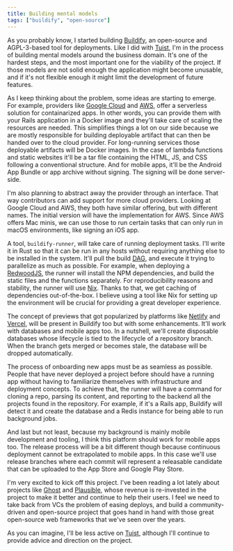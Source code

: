 ```yaml
---
title: Building mental models
tags: ["buildify", "open-source"]
---
```


As you probably know,
I started building [Buildify](https://github.com/buildifydev),
an open-source and AGPL-3-based tool for deployments.
Like I did with [Tuist](https://tuist.io),
I'm in the process of building mental models around the business domain.
It's one of the hardest steps,
and the most important one for the viability of the project.
If those models are not solid enough the application might become unusable,
and if it's not flexible enough it might limit the development of future features.

As I keep thinking about the problem, some ideas are starting to emerge.
For example, providers like [Google Cloud](https://cloud.google.com) and [AWS](https://aws.amazon.com),
offer a serverless solution for containarized apps.
In other words, you can provide them with your Rails application in a Docker image and they'll take care of scaling the resources are needed.
This simplifies things a lot on our side because we are mostly responsible for building deployable artifact that can then be handed over to the cloud provider.
For long-running services those deployable artifacts will be Docker images.
In the case of lambda functions and static websites it'll be a tar file containing the HTML, JS, and CSS following a conventional structure.
And for mobile apps, it'll be the Android App Bundle or app archive without signing.
The signing will be done server-side.

I'm also planning to abstract away the provider through an interface.
That way contributors can add support for more cloud providers.
Looking at Google Cloud and AWS,
they both have similar offering,
but with different names.
The initial version will have the implementation for AWS.
Since AWS offers Mac minis,
we can use those to run certain tasks that can only run in macOS environments,
like signing an iOS app.

A tool, `buildify-runner`,
will take care of running deployment tasks.
I'll write it in Rust so that it can be run in any hosts without requiring anything else to be installed in the system.
It'll pull the build [DAG](https://en.wikipedia.org/wiki/Directed_acyclic_graph),
and execute it trying to parallelize as much as possible.
For example,
when deploying a [RedwoodJS](https://redwoodjs.com/),
the runner will install the NPM dependencies,
and build the static files and the functions separately.
For reproducibility reasons and stability,
the runner will use [Nix](https://nixos.org/).
Thanks to that, we get caching of dependencies out-of-the-box.
I believe using a tool like Nix for setting up the environment will be crucial for providing a great developer experience.

The concept of previews that got popularized by platforms like [Netlify](https://netlify.com) and [Vercel](https://vercel.com),
will be present in Buildify too but with some enhancements.
It'll work with databases and mobile apps too.
In a nutshell,
we'll create disposable databases whose lifecycle is tied to the lifecycle of a repository branch.
When the branch gets merged or becomes stale,
the database will be dropped automatically.

The process of onboarding new apps must be as seamless as possible.
People that have never deployed a project before should have a running app without having to familiarize themselves with infrastructure and deployment concepts.
To achieve that,
the runner will have a command for cloning a repo,
parsing its content,
and reporting to the backend all the projects found in the repository.
For example,
if it's a Rails app,
Buildify will detect it and create the database and a Redis instance for being able to run background jobs.

And last but not least,
because my background is mainly mobile development and tooling,
I think this platform should work for mobile apps too.
The release process will be a bit different though because continuous deployment cannot be extrapolated to mobile apps.
In this case we'll use release branches where each commit will represent a releasable candidate that can be uploaded to the App Store and Google Play Store.

I'm very excited to kick off this project.
I've been reading a lot lately about projects like [Ghost](https://ghost.org/) and [Plausible](https://plausible.io/),
whose revenue is re-invested in the project to make it better and continue to help their users.
I feel we need to take back from VCs the problem of easing deploys,
and build a community-driven and open-source project that goes hand in hand with those great open-source web frameworks that we've seen over the years.

As you can imagine,
I'll be less active on [Tuist](https://tuist.io),
although I'll continue to provide advice and direction on the project.
